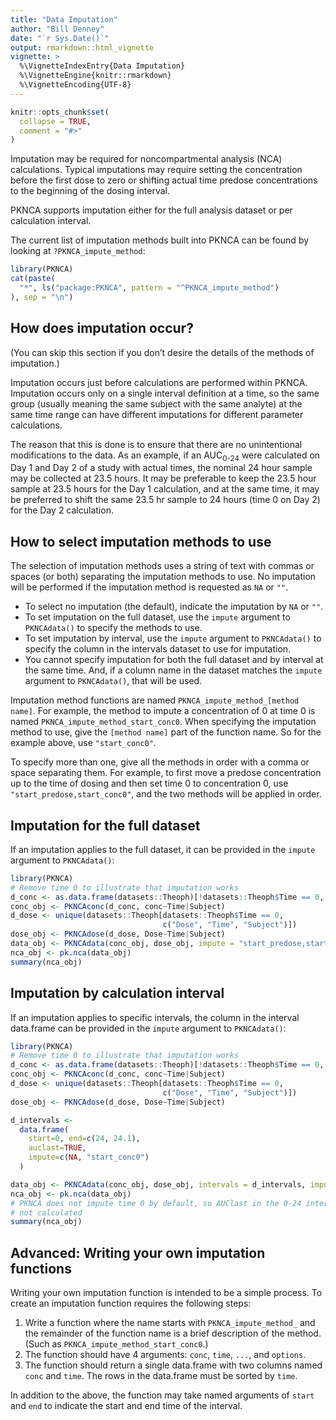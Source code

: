 ```yaml
---
title: "Data Imputation"
author: "Bill Denney"
date: "`r Sys.Date()`"
output: rmarkdown::html_vignette
vignette: >
  %\VignetteIndexEntry{Data Imputation}
  %\VignetteEngine{knitr::rmarkdown}
  %\VignetteEncoding{UTF-8}
---
```


```r
knitr::opts_chunk$set(
  collapse = TRUE,
  comment = "#>"
)
```

Imputation may be required for noncompartmental analysis (NCA) calculations.
Typical imputations may require setting the concentration before the first dose
to zero or shifting actual time predose concentrations to the beginning of the
dosing interval.

PKNCA supports imputation either for the full analysis dataset or per
calculation interval.

The current list of imputation methods built into PKNCA can be found by looking
at `?PKNCA_impute_method`:

```r
library(PKNCA)
cat(paste(
  "*", ls("package:PKNCA", pattern = "^PKNCA_impute_method")
), sep = "\n")
```

## How does imputation occur?

(You can skip this section if you don't desire the details of the methods of
imputation.)

Imputation occurs just before calculations are performed within PKNCA.
Imputation occurs only on a single interval definition at a time, so the same
group (usually meaning the same subject with the same analyte) at the same time
range can have different imputations for different parameter calculations.

The reason that this is done is to ensure that there are no unintentional
modifications to the data.  As an example, if an AUC~0-24~ were calculated on
Day 1 and Day 2 of a study with actual times, the nominal 24 hour sample may be
collected at 23.5 hours.  It may be preferable to keep the 23.5 hour sample at
23.5 hours for the Day 1 calculation, and at the same time, it may be preferred
to shift the same 23.5 hr sample to 24 hours (time 0 on Day 2) for the Day 2
calculation.

## How to select imputation methods to use

The selection of imputation methods uses a string of text with commas or spaces
(or both) separating the imputation methods to use.  No imputation will be
performed if the imputation method is requested as `NA` or `""`.

* To select no imputation (the default), indicate the imputation by `NA` or
  `""`.
* To set imputation on the full dataset, use the `impute` argument to
  `PKNCAdata()` to specify the methods to use.
* To set imputation by interval, use the `impute` argument to `PKNCAdata()` to
  specify the column in the intervals dataset to use for imputation.
* You cannot specify imputation for both the full dataset and by interval at the
  same time.  And, if a column name in the dataset matches the `impute` argument
  to `PKNCAdata()`, that will be used.

Imputation method functions are named `PKNCA_impute_method_[method name]`.  For
example, the method to impute a concentration of 0 at time 0 is named
`PKNCA_impute_method_start_conc0`.  When specifying the imputation method to
use, give the `[method name]` part of the function name.  So for the example
above, use `"start_conc0"`.

To specify more than one, give all the methods in order with a comma or space
separating them.  For example, to first move a predose concentration up to the
time of dosing and then set time 0 to concentration 0, use
`"start_predose,start_conc0"`, and the two methods will be applied in order.

## Imputation for the full dataset

If an imputation applies to the full dataset, it can be provided in the `impute`
argument to `PKNCAdata()`:

```r
library(PKNCA)
# Remove time 0 to illustrate that imputation works
d_conc <- as.data.frame(datasets::Theoph)[!datasets::Theoph$Time == 0, ]
conc_obj <- PKNCAconc(d_conc, conc~Time|Subject)
d_dose <- unique(datasets::Theoph[datasets::Theoph$Time == 0,
                                  c("Dose", "Time", "Subject")])
dose_obj <- PKNCAdose(d_dose, Dose~Time|Subject)
data_obj <- PKNCAdata(conc_obj, dose_obj, impute = "start_predose,start_conc0")
nca_obj <- pk.nca(data_obj)
summary(nca_obj)
```

## Imputation by calculation interval

If an imputation applies to specific intervals, the column in the interval
data.frame can be provided in the `impute` argument to `PKNCAdata()`:

```r
library(PKNCA)
# Remove time 0 to illustrate that imputation works
d_conc <- as.data.frame(datasets::Theoph)[!datasets::Theoph$Time == 0, ]
conc_obj <- PKNCAconc(d_conc, conc~Time|Subject)
d_dose <- unique(datasets::Theoph[datasets::Theoph$Time == 0,
                                  c("Dose", "Time", "Subject")])
dose_obj <- PKNCAdose(d_dose, Dose~Time|Subject)

d_intervals <-
  data.frame(
    start=0, end=c(24, 24.1),
    auclast=TRUE,
    impute=c(NA, "start_conc0")
  )

data_obj <- PKNCAdata(conc_obj, dose_obj, intervals = d_intervals, impute = "impute")
nca_obj <- pk.nca(data_obj)
# PKNCA does not impute time 0 by default, so AUClast in the 0-24 interval is
# not calculated
summary(nca_obj)
```

## Advanced: Writing your own imputation functions

Writing your own imputation function is intended to be a simple process.  To
create an imputation function requires the following steps:

1. Write a function where the name starts with `PKNCA_impute_method_` and the
  remainder of the function name is a brief description of the method.  (Such as
  `PKNCA_impute_method_start_conc0`.)
2. The function should have 4 arguments:  `conc`, `time`, `...`, and `options`.
3. The function should return a single data.frame with two columns named `conc`
   and `time`.  The rows in the data.frame must be sorted by `time`.

In addition to the above, the function may take named arguments of `start` and
`end` to indicate the start and end time of the interval.
